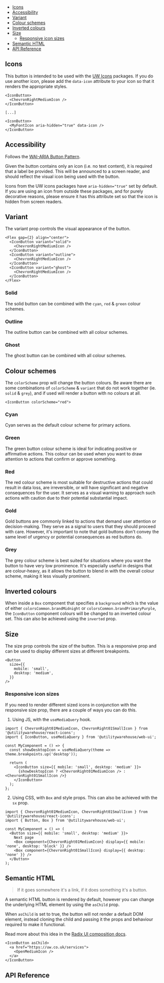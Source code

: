 


<Meta of={Stories} />

<DocsHeader
  componentName="IconButton"
  stories={Stories}
  figmaLink="https://www.figma.com/design/4FFYTLWJ2hQpj36JplQQUw/UW-Web-UI?node-id=5443-21847"
/>

<Canvas of={Stories.SimpleExample} sourceState="none" />

- [Icons](#icons)
- [Accessibility](#accessibility)
- [Variant](#variant)
- [Colour schemes](#colour-schemes)
- [Inverted colours](#inverted-colours)
- [Size](#size)
  - [Responsive icon sizes](#responsive-icon-sizes)
- [Semantic HTML](#semantic-html)
- [API Reference](#api-reference)

## Icons

This button is intended to be used with the [UW Icons](https://uw-icons.vercel.app/) packages. If you do use
another icon, please add the `data-icon` attribute to your icon so that it
renders the appropriate styles.

```tsx
<IconButton>
  <ChevronRightMediumIcon />
</IconButton>

[...]

<IconButton>
  <MyFontIcon aria-hidden="true" data-icon />
</IconButton>
```

## Accessibility

Follows the [WAI-ARIA Button Pattern](https://www.w3.org/WAI/ARIA/apg/patterns/button/).

Given the button contains only an icon (i.e. no text content), it is required
that a label be provided. This will be announced to a screen reader, and should
reflect the visual icon being used with the button.

Icons from the UW icons packages have `aria-hidden="true"` set by default. If
you are using an icon from outside these packages, and for purely decorative
reasons, please ensure it has this attribute set so that the icon is hidden
from screen readers.

## Variant

The variant prop controls the visual appearance of the button.

```tsx
<Flex gap={2} align="center">
  <IconButton variant="solid">
    <ChevronRightMediumIcon />
  </IconButton>
  <IconButton variant="outline">
    <ChevronRightMediumIcon />
  </IconButton>
  <IconButton variant="ghost">
    <ChevronRightMediumIcon />
  </IconButton>
</Flex>
```

### Solid

The solid button can be combined with the `cyan`, `red` & `green` colour schemes.

<Canvas of={Stories.SolidVariant} />

### Outline

The outline button can be combined with all colour schemes.

<Canvas of={Stories.OutlineVariant} />

### Ghost

The ghost button can be combined with all colour schemes.

<Canvas of={Stories.GhostVariant} />

## Colour schemes

The `colorScheme` prop will change the button colours. Be aware there are some
combinations of `colorScheme` & `variant` that do not work together (ie. `solid` &
`grey`), and if used will render a button with no colours at all.

```tsx
<IconButton colorScheme="red">
```

### Cyan

Cyan serves as the default colour scheme for primary actions.

### Green

The green button colour scheme is ideal for indicating positive or affirmative
actions. This colour can be used when you want to draw attention to actions that
confirm or approve something.

### Red

The red colour scheme is most suitable for destructive actions that could result
in data loss, are irreversible, or will have significant and negative
consequences for the user. It serves as a visual warning to approach such
actions with caution due to their potential substantial impact.

### Gold

Gold buttons are commonly linked to actions that demand user attention or
decision-making. They serve as a signal to users that they should proceed with
care. However, it's important to note that gold buttons don't convey the same
level of urgency or potential consequences as red buttons do.

### Grey

The grey colour scheme is best suited for situations where you want the button
to have very low prominence. It's especially useful in designs that are
colour-heavy, as it allows the button to blend in with the overall colour scheme,
making it less visually prominent.

## Inverted colours

When inside a `Box` component that specifies a `background` which is the value
of either `colorsCommon.brandMidnight` or `colorsCommon.brandPrimaryPurple`,
the `IconButton` component colours will be changed to an inverted colour set. This
can also be achieved using the `inverted` prop.

<Canvas of={Stories.InvertedColour} />

## Size

The size prop controls the size of the button. This is a responsive prop and
can be used to display different sizes at different breakpoints.

<Canvas of={Stories.Sizes} />

```tsx
<Button
  size={{
    mobile: 'small',
    desktop: 'medium',
  }}
/>
```

### Responsive icon sizes

If you need to render different sized icons in conjunction with the responsive
size prop, there are a couple of ways you can do this.

1. Using JS, with the `useMediaQuery` hook.

```tsx
import { ChevronRight01MediumIcon, ChevronRight01SmallIcon } from '@utilitywarehouse/react-icons';
import { IconButton, useMediaQuery } from '@utilitywarehouse/web-ui';

const MyComponent = () => {
  const showDesktopIcon = useMediaQuery(theme => theme.breakpoints.up('desktop'));

  return (
    <IconButton size={{ mobile: 'small', desktop: 'medium' }}>
      {showDesktopIcon ? <ChevronRight01MediumIcon /> : <ChevronRight01SmallIcon />}
    </IconButton>
  );
};
```

2. Using CSS, with `Box` and style props. This can also be achieved with the `sx` prop.

```tsx
import { ChevronRight01MediumIcon, ChevronRight01SmallIcon } from '@utilitywarehouse/react-icons';
import { Button, Box } from '@utilitywarehouse/web-ui';

const MyComponent = () => (
  <Button size={{ mobile: 'small', desktop: 'medium' }}>
    Next page
    <Box component={ChevronRight01MediumIcon} display={{ mobile: 'none', desktop: 'block' }} />
    <Box component={ChevronRight01SmallIcon} display={{ desktop: 'none' }} />
  </Button>
);
```

## Semantic HTML

> If it goes somewhere it's a link, if it does something it's a button.

A semantic HTML button is rendered by default, however you can change the
underlying HTML element by using the `asChild` prop.

When `asChild` is set to true, the button will not render a default DOM element,
instead cloning the child and passing it the props and behaviour required to
make it functional.

Read more about this idea in the [Radix UI composition docs](https://www.radix-ui.com/primitives/docs/guides/composition).

<Canvas of={Stories.AsLink} />

```tsx
<IconButton asChild>
  <a href="https://uw.co.uk/services">
    <OpenMediumIcon />
  </a>
</IconButton>
```

## API Reference

<ArgTypes of={Stories} />
